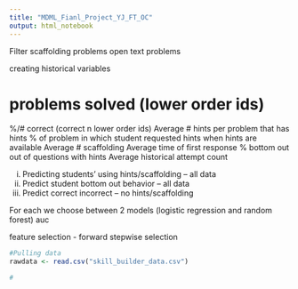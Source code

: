```yaml
---
title: "MDML_Fianl_Project_YJ_FT_OC"
output: html_notebook
---
```

Filter 
  scaffolding problems
  open text problems

creating historical variables

# problems solved (lower order ids)
%/# correct (correct n lower order ids)
Average # hints per problem that has hints
% of problem in which student requested hints when hints are available
Average # scaffolding
Average time of first response
% bottom out out of questions with hints
Average historical attempt count

i. Predicting students' using hints/scaffolding -- all data
ii. Predict student bottom out behavior -- all data
iii. Predict correct incorrect -- no hints/scaffolding

For each we choose between 2 models (logistic regression and random forest)
  auc
  
feature selection - forward stepwise selection




```r
#Pulling data
rawdata <- read.csv("skill_builder_data.csv")

#

```
